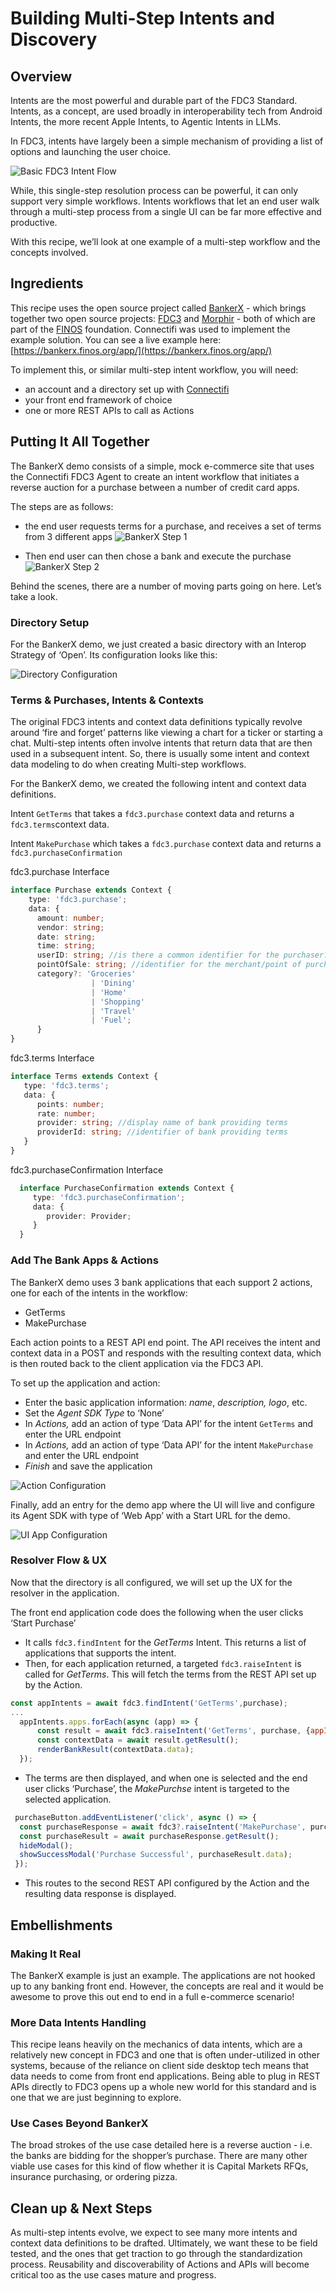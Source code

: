 # Building Multi-Step Intents and Discovery
## Overview
Intents are the most powerful and durable part of the FDC3 Standard.  Intents, as a concept, are used broadly in interoperability tech from Android Intents, the more recent Apple Intents, to Agentic Intents in LLMs.

In FDC3, intents have largely been a simple mechanism of providing a list of options and launching the user choice.

![Basic FDC3 Intent Flow](../../../public/demos/recipes/multistep/basic.png)

While, this single-step resolution process can be powerful, it can only support very simple workflows.  Intents workflows that let an end user walk through a multi-step process from a single UI can be far more effective and productive.

With this recipe, we’ll look at one example of a multi-step workflow and the concepts involved.

## Ingredients
This recipe uses the open source project called [BankerX](https://github.com/finos-labs/bankerx)  - which brings together two open source projects: [FDC3](https://fdc3.finos.org) and [Morphir](https://morphir.finos.org) - both  of which are part of the [FINOS](https://finos.org) foundation.  Connectifi was used to implement the example solution.  You can see a live example here:  [https://bankerx.finos.org/app/](https://bankerx.finos.org/app/)

To implement this, or similar multi-step intent workflow, you will need:

- an account and a directory set up with [Connectifi](https://platform.connectifi.app)
- your front end framework of choice
- one or more REST APIs to call as Actions

## Putting It All Together

The BankerX demo consists of a simple, mock e-commerce site that uses the Connectifi FDC3 Agent to create an intent workflow that initiates a reverse auction for a purchase between a number of credit card apps.   

The steps are as follows:
- the end user requests terms for a purchase, and receives a set of terms from 3 different apps
![BankerX Step 1](../../../public/demos/recipes/multistep/bankerx-1.png)

- Then end user can then chose a bank and execute the purchase
![BankerX Step 2](../../../public/demos/recipes/multistep/bankerx-2.png)

Behind the scenes, there are a number of moving parts going on here.  Let’s take a look.

### Directory Setup
For the BankerX demo, we just created a basic directory with an Interop Strategy of ‘Open’.  Its configuration looks like this: 

![Directory Configuration](../../../public/demos/recipes/multistep/directory.png)

### Terms & Purchases, Intents & Contexts
The original FDC3 intents and context data definitions typically revolve around ‘fire and forget’ patterns like viewing a chart for a ticker or starting a chat.  Multi-step intents often involve intents that return data that are then used in a subsequent intent.  So, there is usually some intent and context data modeling to do when creating Multi-step workflows.  

For the BankerX demo, we created the following intent and context data definitions.

Intent `GetTerms` that takes a `fdc3.purchase` context data and returns a `fdc3.terms`context data.  

Intent `MakePurchase` which takes a `fdc3.purchase` context data and returns a `fdc3.purchaseConfirmation`

fdc3.purchase Interface

```typescript
interface Purchase extends Context {
    type: 'fdc3.purchase';
    data: {
      amount: number;
      vendor: string;
      date: string;
      time: string;
      userID: string; //is there a common identifier for the purchaser?  do we even want to include this (or is this too much PII)?
      pointOfSale: string; //identifier for the merchant/point of purchase - is there a common identifier
      category?: 'Groceries'
                  | 'Dining'
                  | 'Home'
                  | 'Shopping'
                  | 'Travel'
                  | 'Fuel';
      }
}
```

fdc3.terms Interface

```typescript
interface Terms extends Context {
   type: 'fdc3.terms';
   data: {
      points: number;
      rate: number;
      provider: string; //display name of bank providing terms
      providerId: string; //identifier of bank providing terms
   }
}
```
fdc3.purchaseConfirmation Interface

```typescript
  interface PurchaseConfirmation extends Context {
     type: 'fdc3.purchaseConfirmation';
     data: {
        provider: Provider;
     }
  }
```
### Add The Bank Apps & Actions

The BankerX demo uses 3 bank applications that each support 2 actions, one for each of the intents in the workflow:

- GetTerms
- MakePurchase

Each action points to a REST API end point.  The API receives the intent and context data in a POST and responds with the resulting context data, which is then routed back to the client application via the FDC3 API.

To set up the application and action:

- Enter the basic application information: *name*, *description, logo*, etc.
- Set the *Agent SDK Type* to ‘None’
- In *Actions,* add an action of type ‘Data API’ for the intent `GetTerms` and enter the URL endpoint
- In *Actions,* add an action of type ‘Data API’ for the intent  `MakePurchase` and enter the URL endpoint
- *Finish* and save the application

![Action Configuration](../../../public/demos/recipes/multistep/action.png)

Finally, add an entry for the demo app where the UI will live and configure its Agent SDK with type of ‘Web App’ with a Start URL for the demo.

![UI App Configuration](../../../public/demos/recipes/multistep/websdk.png)

### Resolver Flow & UX
Now that the directory is all configured, we will set up the UX for the resolver in the application.

The front end application code does the following when the user clicks ‘Start Purchase’

- It calls `fdc3.findIntent` for the *GetTerms* Intent.  This returns a list of applications that supports the intent.
- Then, for each application returned, a targeted `fdc3.raiseIntent` is called for *GetTerms*.  This will fetch the terms from the REST API set up by the Action.

```javascript
const appIntents = await fdc3.findIntent('GetTerms',purchase);
...
  appIntents.apps.forEach(async (app) => {
      const result = await fdc3.raiseIntent('GetTerms', purchase, {appId: app.appId});
      const contextData = await result.getResult();            
      renderBankResult(contextData.data);
  });
```
- The terms are then displayed, and when one is selected and the end user clicks ‘Purchase’, the *MakePurchse* intent is targeted to the selected application.

```javascript
 purchaseButton.addEventListener('click', async () => {
  const purchaseResponse = await fdc3?.raiseIntent('MakePurchase', purchase, selected);
  const purchaseResult = await purchaseResponse.getResult();
  hideModal();
  showSuccessModal('Purchase Successful', purchaseResult.data);
 });
```
- This routes to the second REST API configured by the Action and the resulting data response is displayed.

## Embellishments

### Making It Real 
The BankerX example is just an example.  The applications are not hooked up to any banking front end.  However, the concepts are real and it would be awesome to prove this out end to end in a full e-commerce scenario!

### More Data Intents Handling
This recipe leans heavily on the mechanics of data intents, which are a relatively new concept in FDC3 and one that is often under-utilized in other systems, because of the reliance on client side desktop tech means that data needs to come from front end applications.  Being able to plug in REST APIs directly to FDC3 opens up a whole new world for this standard and is one that we are just beginning to explore.

### Use Cases Beyond BankerX
The broad strokes of the use case detailed here is a reverse auction - i.e. the banks are bidding for the shopper’s purchase.  There are many other viable use cases for this kind of flow whether it is Capital Markets RFQs, insurance purchasing, or ordering pizza.  

## Clean up & Next Steps
As multi-step intents evolve, we expect to see many more intents and context data definitions to be drafted.  Ultimately, we want these to be field tested, and the ones that get traction to go through the standardization process.  Reusability and discoverability of Actions and APIs will become critical too as the use cases mature and progress.